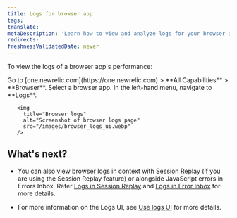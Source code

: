 ```yaml
---
title: Logs for browser app
tags:
translate:
metaDescription: 'Learn how to view and analyze logs for your browser app using New Relic.'
redirects:
freshnessValidatedDate: never
---
```


To view the logs of a browser app's performance:

<Steps>
  <Step>
    Go to <DNT>[one.newrelic.com](https://one.newrelic.com) > **All Capabilities** > **Browser**</DNT>.
  </Step>
  
  <Step>
    Select a browser app.
  </Step>

  <Step>
    In the left-hand menu, navigate to **Logs**.
  </Step>
</Steps>

       <img
         title="Browser logs"
         alt="Screenshot of browser logs page"
         src="/images/browser_logs_ui.webp"
       />

## What's next?

* You can also view browser logs in context with Session Replay (if you are using the Session Replay feature) or alongside JavaScript errors in Errors Inbox. Refer [Logs in Session Replay](#session-replay-section) and [Logs in Error Inbox](#js-errors-section) for more details.

* For more information on the Logs UI, see [Use logs UI](/docs/logs/ui-data/use-logs-ui) for more details.
